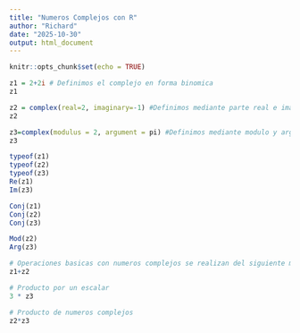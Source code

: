---
title: "Numeros Complejos con R"
author: "Richard"
date: "2025-10-30"
output: html_document
---

```{r setup, include=FALSE}
knitr::opts_chunk$set(echo = TRUE)
```

```{r}
z1 = 2+2i # Definimos el complejo en forma binomica
z1
```
```{r}
z2 = complex(real=2, imaginary=-1) #Definimos mediante parte real e imaginaria
z2
```
```{r}
z3=complex(modulus = 2, argument = pi) #Definimos mediante modulo y argumento
z3
```
```{r}
typeof(z1)
typeof(z2)
typeof(z3)
Re(z1)
Im(z3)
```
```{r}
Conj(z1)
Conj(z2)
Conj(z3)
```
```{r}
Mod(z2)
Arg(z3)
```
```{r}
# Operaciones basicas con numeros complejos se realizan del siguiente modo:
z1+z2

# Producto por un escalar
3 * z3

# Producto de numeros complejos
z2*z3
```

